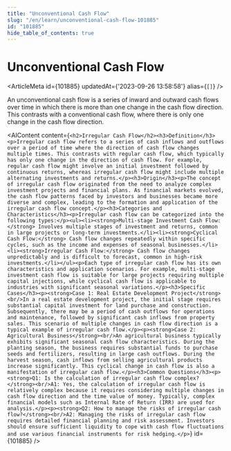 ```yaml
---
title: "Unconventional Cash Flow"
slug: "/en/learn/unconventional-cash-flow-101885"
id: "101885"
hide_table_of_contents: true
---
```



# Unconventional Cash Flow

<ArticleMeta id={101885} updatedAt={'2023-09-26 13:58:58'} alias={`[]`} />
<div className='border-solid border-b border-t-0 my-4 border-[var(--ifm-color-gray-300)]' />

An unconventional cash flow is a series of inward and outward cash flows over time in which there is more than one change in the cash flow direction. This contrasts with a conventional cash flow, where there is only one change in the cash flow direction.

<AIContent content={`<h2>Irregular Cash Flow</h2><h3>Definition</h3><p>Irregular cash flow refers to a series of cash inflows and outflows over a period of time where the direction of cash flow changes multiple times. This contrasts with regular cash flow, which typically has only one change in the direction of cash flow. For example, regular cash flow might involve an initial investment followed by continuous returns, whereas irregular cash flow might include multiple alternating investments and returns.</p><h3>Origin</h3><p>The concept of irregular cash flow originated from the need to analyze complex investment projects and financial plans. As financial markets evolved, the cash flow patterns faced by investors and businesses became more diverse and complex, leading to the formation and application of the irregular cash flow concept.</p><h3>Categories and Characteristics</h3><p>Irregular cash flow can be categorized into the following types:</p><ul><li><strong>Multi-stage Investment Cash Flow:</strong> Involves multiple stages of investment and returns, common in large projects or long-term investments.</li><li><strong>Cyclical Cash Flow:</strong> Cash flow changes repeatedly within specific cycles, such as the income and expenses of seasonal businesses.</li><li><strong>Irregular Cash Flow:</strong> Cash flow changes unpredictably and is difficult to forecast, common in high-risk investments.</li></ul><p>Each type of irregular cash flow has its own characteristics and application scenarios. For example, multi-stage investment cash flow is suitable for large projects requiring multiple capital injections, while cyclical cash flow is applicable to industries with significant seasonal variations.</p><h3>Specific Cases</h3><p><strong>Case 1: Real Estate Development Project</strong><br/>In a real estate development project, the initial stage requires substantial capital investment for land purchase and construction. Subsequently, there may be a period of cash outflows for operations and maintenance, followed by significant cash inflows from property sales. This scenario of multiple changes in cash flow direction is a typical example of irregular cash flow.</p><p><strong>Case 2: Agricultural Business</strong><br/>An agricultural business typically exhibits significant seasonal cash flow characteristics. During the planting season, the business requires substantial funds to purchase seeds and fertilizers, resulting in large cash outflows. During the harvest season, cash inflows from selling agricultural products increase significantly. This cyclical change in cash flow is also a manifestation of irregular cash flow.</p><h3>Common Questions</h3><p><strong>Q1: Is the calculation of irregular cash flow complex?</strong><br/>A1: Yes, the calculation of irregular cash flow is relatively complex because it requires considering multiple changes in cash flow direction and the time value of money. Typically, complex financial models such as Internal Rate of Return (IRR) are used for analysis.</p><p><strong>Q2: How to manage the risks of irregular cash flow?</strong><br/>A2: Managing the risks of irregular cash flow requires detailed financial planning and risk assessment. Investors should ensure sufficient liquidity to cope with cash flow fluctuations and use various financial instruments for risk hedging.</p>`} id={101885} />
